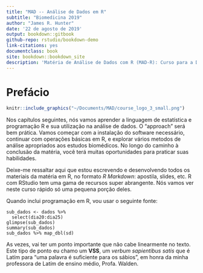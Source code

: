 ```yaml
--- 
title: "MAD -- Análise de Dados em R"
subtitle: "Biomedicina 2019"
author: "James R. Hunter"
date: '22 de agosto de 2019'
output: bookdown::gitbook
github-repo: rstudio/bookdown-demo
link-citations: yes
documentclass: book
site: bookdown::bookdown_site
description: 'Matéria de Análise de Dados com R (MAD-R): Curso para a Disciplina de Biomedicina'
---
```

# Prefácio

```r
knitr::include_graphics("~/Documents/MAD/course_logo_3_small.png")
```


Nos capítulos seguintes, nós vamos aprender a linguagem de estatística e programação R e sua utilização na análise de dados. O "approach" será bem prática. Vamos começar com a instalação do software necessário, continuar com operações básicas em R, e explorar vários metodos de análise apropriados aos estudos biomédicos. No longo do caminho à conclusão da matéria, você terá muitas oportunidades para praticar suas habilidades.

Deixe-me ressaltar aqui que estou escrevendo e desenvolvendo todos os materiais da matéria em R, no formato *R Markdown*: apostila, slides, etc. R com RStudio tem uma gama de recursos super abrangente. Nós vamos ver neste curso rápido só uma pequena porção deles.

Quando inclui programação em R, vou usar o seguinte fonte:

```
sub_dados <- dados %>% 
  select(dia20:dia25)
glimpse(sub_dados)
summary(sub_dados)
sub_dados %>% map_dbl(sd)
```

As vezes, vai ter um ponto importante que não cabe linearmente no texto. Este tipo de ponto eu chamo um **VSS**, um *verbum sapientibus satis* que é Latím para "uma palavra é suficiente para os sábios", em honra da minha professora de Latím de ensino médio, Profa. Walden.  
